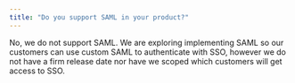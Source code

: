 ```yaml
---
title: "Do you support SAML in your product?"
---
```


No, we do not support SAML. We are exploring implementing SAML so our customers can use custom SAML to authenticate with SSO, however we do not have a firm release date nor have we scoped which customers will get access to SSO.
